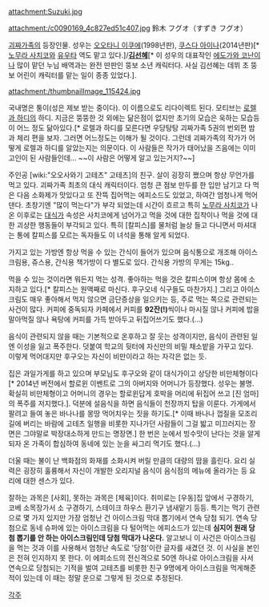 attachment:Suzuki.jpg

attachment:/c0090169_4c827ed51c407.jpg
鈴木 フグオ（すずき フグオ）

[[괴짜가족]]의 등장인물. 성우는 [[오오타니 이쿠에]](1998년판), [[쿠스다 아이나]](2014년판)[* [[노무라 사치코]]와 [[오오사와기 유우타|유우타]] 역도 맡고 있다.]/'''[[김선혜]]'''[* 이 성우의 대표작인 [[에도가와 코난]]이나 많이 맡던 누님 배역과는 완전 딴판인 뚱보 소년 캐릭터다. 사실 김선혜는 데뷔 초 뚱보 어린이 캐릭터를 맡는 일이 종종 있었다.].

attachment:/thumbnailImage_115424.jpg

국내명은 퉁이(성은 제보 받는 중이다). 이 이름으로도 리다이렉트 된다. 모티브는 [[로렐과 하디]]의 하디. 지금은 뚱뚱한 것 외에는 닮은점이 없지만 초기의 모습은 욱하는 모습등이 어느 정도 닮아있다.[* 로렐과 하디를 모른다면 우당탕탕 괴짜가족 5권의 번외편 밤과 체리 편을 보자. 그러면 어느정도는 이해가 될 것이다. 그런데 괴짜가족의 작가가 어떻게 로렐과 하디를 알았는지는 의문이다. 이 사람들은 작가가 태어났을 즈음에는 이미 고인이 된 사람들인데… ~~이 사람은 어떻게 알고 있는거지?~~] 

주인공 [wiki:"오오사와기 고테츠" 고테츠]의 친구. 살이 굉장히 쪘으며 항상 무언가를 먹고 있다.  괴짜가족 최초의 대식 캐릭터이다. 엄청 큰 점보 만두를 한 입만 남기고 다 먹은 다음 소화제가 맛있다고 또 잔뜩 집어먹는 에피소드도 있었고, 하여간 엄청나게 먹어댄다. 초창기엔 "많이 먹는다"가 부각 되었는데 시간이 흐르고 특히 [[노무라 사치코]]가 나온 이후로는 [[대식가]] 속성은 사치코에게 넘어가고 먹을 것에 대한 집착이나 먹을 것에 대한 괴상한 행동들이 부각되고 있다. 특히 [칼피스]를 물처럼 늘상 들고 다니면서 마셔대는 통에 칼피스를 모르는 독자들도 이 녀석을 통해 알게 되었다. 

가지고 있는 가방엔 항상 먹을 수 있는 간식이 들어가 있으며 음식통으로 개조해 아이스크림용, 쥬스용, 간식용 책가방이 다 별도로 있다. 간식용 가방의 무게는 15kg..

먹을 수 있는 것이라면 뭐든지 먹는 성격. 좋아하는 먹을 것은 칼피스이며 항상 몸에 소지하고 있다.[* 칼피스는 원액째로 마신다. 후구오네 식구들도 마찬가지.] 그리고 아이스크림도 매우 좋아해서 먹지 않으면 금단증상을 일으키는 등, 주로 먹는 쪽으로 관련되는 사건이 많다. 커피에 중독되자 카페에서 커피를 '''92잔(!)'''씩이나 마시질 않나 커피에 밥을 말아먹질 않나 욕탕에 커피를 가득 받아두고 뒤집어쓰기도 했다.(…)

음식이 관련되지 않을 때는 기본적으로 온후하고 잘 웃는 성격이지만, 음식이 관련된 일엔 이성을 잃고 폭주한다. 덧붙여 학교의 뒷터에 자신만의 비밀 채소밭을 가꾸고 있다. 이렇게 먹어대지만 후구오는 자신이 비만이라고 하는 자각은 없는 듯.

집은 과일가게를 하고 있으며 부모님도 후구오와 같이 대식가이고 상당한 비만체형이다[* 2014년 버전에서 할로윈 이벤트로 그의 아버지와 어머니가 등장했다. 성우는 불명. 확실히 비만체형이고 어머니의 경우는 할로윈답게 호박을 머리에 뒤집어 쓰고 [진 엄마]의 폭주를 저지했다.]. 덕분에 설음식을 하면 음식들이 천장까지 탑을 이룬다. 가게에서 팔려고 들여 놓은 바나나를 몽땅 먹어치우는 짓을 하기도.[* 이때 바나나 껍질을 모조리 길에 버리는 바람에 고테츠 일행을 비롯한 지나가던 사람들이 그걸 밟고 미끄러지는 장면은 그야말로 박장대소하게 만드는 명장면.] 한 번은 눈에서 빙수맛이 난다는 것을 알게 되자 온 가족이 합심하여 동네에 있는 눈을 싸그리 먹기도 했다.(…)

더울 때는 불이 난 백화점의 화재를 소화시켜 버릴 만큼의 대량의 땀을 흘린다. 요리 실력은 굉장히 훌륭해서 자신이 개발한 오리지널 음식이 음식점의 메뉴에 올라가는 등 요리에 대한 센스가 있다.

잘하는 과목은 [사회], 못하는 과목은 [체육]이다. 취미로는 [우동]집 앞에서 구경하기, 코베 소목장가서 소 구경하기, 스테이크 하우스 환기구 냄새맡기 등등. 특기는 먹기 관련으로 몇 가지 있지만 가장 엄청난 건 아이스크림 막대 뽑기에서 연속 당첨 되기. 연속 당첨으로 동네 슈퍼에 있는 아이스크림을 다 털어먹는 에피소드가 있는데 '''심지어 원래 당첨 뽑기를 안 하는 아이스크림인데 당첨 막대가 나온다.''' 알고보니 이 사건은 아이스크림을 먹는 것과 이를 사용해서 엄청난 속도로 '당첨'이란 글자를 새겼던 것. 이 사실을 본인은 전혀 인지하지 못 한다. 이 에피소드의 전신격으로 50엔 하나로 아이스크림을 사서 연속으로 당첨되는 기적을 벌여 고테츠를 비롯한 친구 9명에게 아이스크림을 먹게해준 적이 있는데 이 때는 정말 운으로 그렇게 된 것으로 추정된다.

[[각주]]
